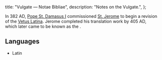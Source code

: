   title: "Vulgate — Notae Bibliae",
  description: "Notes on the Vulgate.",
};

<Initial text="Vulgate"/>

In 382 AD, [Pope St. Damasus I](/people/saints/latin-fathers/damasus-of-rome) commissioned [St. Jerome](/people/saints/latin-fathers/jerome-of-stridon) to begin a revision of the [Vetus Latina](/bible/translations/vetus-latina). Jerome completed his translation work by 405 AD, which later came to be known as the <Definition lang="latin" anchor="biblia-vulgata" text="Vulgate"/>.

## Languages

* Latin
